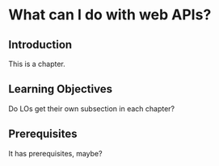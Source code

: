 # What can I do with web APIs? {#sec-whole-game}

## Introduction

This is a chapter.

## Learning Objectives

Do LOs get their own subsection in each chapter?

## Prerequisites

It has prerequisites, maybe?

